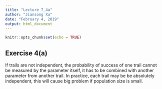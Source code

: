 ---
title: "Lecture 7_4a"
author: "Jiansong Xu"
date: "February 4, 2019"
output: html_document
---

```{r setup, include=FALSE}
knitr::opts_chunk$set(echo = TRUE)
```

## Exercise 4(a)
If trails are not independent, the probability of success of one trail cannot be measured by the parameter itself, it has to be combined with another parameter from another trail. In practice, each trail may be be absolutely independent, this will cause big problem if population size is small. 



